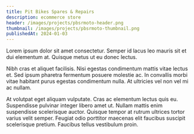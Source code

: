 ```yaml
---
title: Pit Bikes Spares & Repairs
description: ecommerce store
header: /images/projects/pbsrmoto-header.png
thumbnail: /images/projects/pbsrmoto-thumbnail.png
publishedAt: 2024-01-03
---
```


Lorem ipsum dolor sit amet consectetur. Semper id lacus leo mauris sit et dui elementum at. Quisque metus ut eu donec lectus.

Nibh cras et aliquet facilisis. Nisi egestas condimentum mattis vitae lectus et. Sed ipsum pharetra fermentum posuere molestie ac. In convallis morbi vitae habitant purus egestas condimentum nulla. At ultricies vel non vel mi ac nullam.

At volutpat eget aliquam vulputate. Cras ac elementum lectus quis eu. Suspendisse pulvinar integer libero amet ut. Nullam mattis enim suspendisse scelerisque auctor. Quisque tempor at rutrum ultrices tortor varius velit semper. Feugiat odio porttitor maecenas elit faucibus suscipit scelerisque pretium. Faucibus tellus vestibulum proin.
